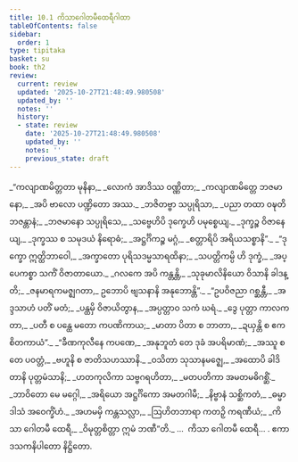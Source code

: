 ```yaml
---
title: 10.1 ကိသာဂေါတမီထေရီဂါထာ
tableOfContents: false
sidebar:
  order: 1
type: tipitaka
basket: su
book: th2
review:
  current: review
  updated: '2025-10-27T21:48:49.980508'
  updated_by: ''
  notes: ''
  history:
  - state: review
    date: '2025-10-27T21:48:49.980508'
    updated_by: ''
    notes: ''
    previous_state: draft
---
```



<ReviewStatus review={frontmatter.review} showDetails={true} />

<HypothesisAnnotation frontmatter={frontmatter} />

<DynamicBreadcrumb />

<Division number="213" book="th2" e="ch" v="19" p="403">

<Paragraph number="285" type="verses" book="th2">
_“ကလျာဏမိတ္တတာ မုနိနာ,_  
_လောကံ အာဒိဿ ဝဏ္ဏိတာ;_  
_ကလျာဏမိတ္တေ ဘဇမာနော,_  
_အပိ ဗာလော ပဏ္ဍိတော အဿ._  

</Paragraph>

</Division>
<Division number="214" book="th2" e="ch" v="19" p="403">

<Paragraph number="286" type="verses" book="th2">
_ဘဇိတဗ္ဗာ သပ္ပုရိသာ,_  
_ပညာ တထာ ဝဍ္ဎတိ ဘဇန္တာနံ;_  
_ဘဇမာနော သပ္ပုရိသေ,_  
_သဗ္ဗေဟိပိ ဒုက္ခေဟိ ပမုစ္စေယျ._  

</Paragraph>

</Division>
<Division number="215" book="th2" e="ch" v="19" p="403">

<Paragraph number="287" type="verses" book="th2">
_ဒုက္ခဉ္စ ဝိဇာနေယျ,_  
_ဒုက္ခဿ စ သမုဒယံ နိရောဓံ;_  
_အဋ္ဌင်္ဂိကဉ္စ မဂ္ဂံ,_  
_စတ္တာရိပိ အရိယသစ္စာနိ”._  

</Paragraph>

</Division>
<Division number="216" book="th2" e="ch" v="19" p="403">

<Paragraph number="288" type="verses" book="th2">
_“ဒုက္ခော ဣတ္ထိဘာဝေါ,_  
_အက္ခာတော ပုရိသဒမ္မသာရထိနာ;_  
_သပတ္တိကမ္ပိ ဟိ ဒုက္ခံ,_  
_အပ္ပေကစ္စာ သကိံ ဝိဇာတာယော._  

</Paragraph>

</Division>
<Division number="217" book="th2" e="ch" v="19" p="403">

<Paragraph number="289" type="verses" book="th2">
_ဂလကေ အပိ ကန္တန္တိ,_  
_သုခုမာလိနိယော ဝိသာနိ ခါဒန္တိ;_  
_ဇနမာရကမဇ္ဈဂတာ,_  
ဥဘောပိ ဗျသနာနိ အနုဘောန္တိ”._  

</Paragraph>

</Division>
<Division number="218" book="th2" e="ch" v="19" p="403">

<Paragraph number="290" type="verses" book="th2">
_“ဥပဝိဇညာ ဂစ္ဆန္တီ,_  
_အဒ္ဒသာဟံ ပတိံ မတံ;_  
_ပန္ထမှိ ဝိဇာယိတွာန,_  
_အပ္ပတ္တာဝ သကံ ဃရံ._  

</Paragraph>

</Division>
<Division number="219" book="th2" e="ch" v="19" p="403">

<Paragraph number="291" type="verses" book="th2">
_ဒွေ ပုတ္တာ ကာလကတာ,_  
_ပတီ စ ပန္ထေ မတော ကပဏိကာယ;_  
_မာတာ ပိတာ စ ဘာတာ,_  
_ဍယှန္တိ စ ဧကစိတကာယံ”._  

</Paragraph>

</Division>
<Division number="220" book="th2" e="ch" v="19" p="403">

<Paragraph number="292" type="verses" book="th2">
_“ခီဏကုလီနေ ကပဏေ,_  
_အနုဘူတံ တေ ဒုခံ အပရိမာဏံ;_  
_အဿူ စ တေ ပဝတ္တံ,_  
_ဗဟူနိ စ ဇာတိသဟဿာနိ._  

</Paragraph>

</Division>
<Division number="221" book="th2" e="ch" v="19" p="403">

<Paragraph number="293" type="verses" book="th2">
_ဝသိတာ သုသာနမဇ္ဈေ,_  
_အထောပိ ခါဒိတာနိ ပုတ္တမံသာနိ;_  
_ဟတကုလိကာ သဗ္ဗဂရဟိတာ,_  
_မတပတိကာ အမတမဓိဂစ္ဆိံ._  

</Paragraph>

</Division>
<Division number="222" book="th2" e="ch" v="19" p="403">

<Paragraph number="294" type="verses" book="th2">
_ဘာဝိတော မေ မဂ္ဂေါ,_  
_အရိယော အဋ္ဌင်္ဂိကော အမတဂါမီ;_  
_နိဗ္ဗာနံ သစ္ဆိကတံ,_  
_ဓမ္မာဒါသံ အဝေက္ခိံဟံ._  

</Paragraph>

</Division>
<Division number="223" book="th2" e="ch" v="19" p="403">

<Paragraph number="295" type="verses" book="th2">
_အဟမမှိ ကန္တသလ္လာ,_  
_ဩဟိတဘာရာ ကတဉှိ ကရဏီယံ;_  
_ကိသာ ဂေါတမီ ထေရီ,_  
_ဝိမုတ္တစိတ္တာ ဣမံ ဘဏီ”တိ._  


</Paragraph>
</Division>

<Paragraph number="296" type="center" book="th2">
…  ကိသာ ဂေါတမီ ထေရီ… .



</Paragraph>

<Paragraph number="297" type="center" book="th2">
ဧကာဒသကနိပါတော နိဋ္ဌိတော.
</Paragraph>